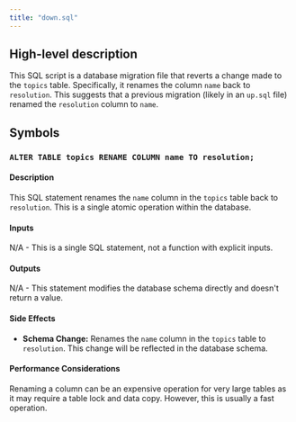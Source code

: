 ```yaml
---
title: "down.sql"
---
```


## High-level description
This SQL script is a database migration file that reverts a change made to the `topics` table. Specifically, it renames the column `name` back to `resolution`. This suggests that a previous migration (likely in an `up.sql` file) renamed the `resolution` column to `name`.

## Symbols

### `ALTER TABLE topics RENAME COLUMN name TO resolution;`
#### Description
This SQL statement renames the `name` column in the `topics` table back to `resolution`. This is a single atomic operation within the database.

#### Inputs
N/A - This is a single SQL statement, not a function with explicit inputs.

#### Outputs
N/A - This statement modifies the database schema directly and doesn't return a value.

#### Side Effects
- **Schema Change:** Renames the `name` column in the `topics` table to `resolution`. This change will be reflected in the database schema.

#### Performance Considerations
Renaming a column can be an expensive operation for very large tables as it may require a table lock and data copy. However, this is usually a fast operation.
